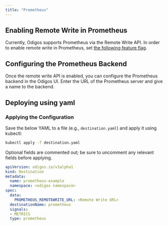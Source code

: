 ```yaml
---
title: "Prometheus"
---
```


## Enabling Remote Write in Prometheus

Currently, Odigos supports Prometheus via the Remote Write API.
In order to enable remote write in Prometheus, set [the following feature flag](https://prometheus.io/docs/prometheus/latest/feature_flags/#remote-write-receiver).

## Configuring the Prometheus Backend

Once the remote write API is enabled, you can configure the Prometheus backend in the Odigos UI.
Enter the URL of the Prometheus server and give a name to the backend.


## Deploying using yaml

### Applying the Configuration
Save the below YAML to a file (e.g., `destination.yaml`) and apply it using kubectl:

```bash
kubectl apply -f destination.yaml
```
Optional fields are commented out; be sure to uncomment any relevant fields before applying.


```yaml
apiVersion: odigos.io/v1alpha1
kind: Destination
metadata:
  name: prometheus-example
  namespace: <odigos namespace>
spec:
  data:
    PROMETHEUS_REMOTEWRITE_URL: <Remote Write URL>
  destinationName: prometheus
  signals:
  - METRICS
  type: prometheus
```